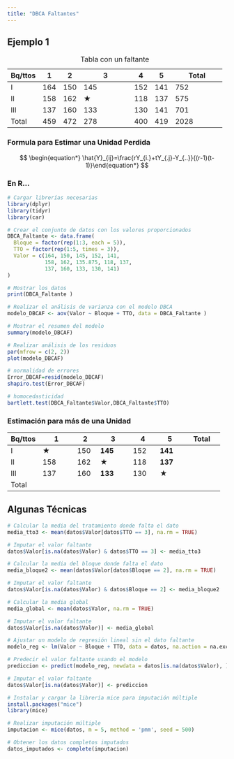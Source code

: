```yaml
---
title: "DBCA Faltantes"
---
```


## Ejemplo 1

+---------+-----+-----+-------------------------------------------------------------------------------------------------------------------+-----+-----+-----------------------------------------------------------------------------------------------------------+
| Bq/ttos | 1   | 2   | 3                                                                                                                 | 4   | 5   | Total                                                                                                     |
+=========+=====+=====+===================================================================================================================+=====+=====+===========================================================================================================+
| I       | 164 | 150 | 145                                                                                                               | 152 | 141 | 752                                                                                                       |
+---------+-----+-----+-------------------------------------------------------------------------------------------------------------------+-----+-----+-----------------------------------------------------------------------------------------------------------+
| II      | 158 | 162 | $\bigstar$                                                                                                        | 118 | 137 | 575                                                                                                       |
+---------+-----+-----+-------------------------------------------------------------------------------------------------------------------+-----+-----+-----------------------------------------------------------------------------------------------------------+
| III     | 137 | 160 | 133                                                                                                               | 130 | 141 | 701                                                                                                       |
+---------+-----+-----+-------------------------------------------------------------------------------------------------------------------+-----+-----+-----------------------------------------------------------------------------------------------------------+
| Total   | 459 | 472 | 278                                                                                                               | 400 | 419 | 2028                                                                                                      |
+---------+-----+-----+-------------------------------------------------------------------------------------------------------------------+-----+-----+-----------------------------------------------------------------------------------------------------------+

: Tabla con un faltante

### Formula para Estimar una Unidad Perdida

$$
\begin{equation*}    \hat{Y}_{ij}=\frac{rY_{i.}+tY_{.j}-Y_{..}}{(r-1)(t-1)}\end{equation*}
$$

### En R...

```r
# Cargar librerías necesarias
library(dplyr)
library(tidyr)
library(car)

# Crear el conjunto de datos con los valores proporcionados
DBCA_Faltante <- data.frame(
  Bloque = factor(rep(1:3, each = 5)),
  TTO = factor(rep(1:5, times = 3)),
  Valor = c(164, 150, 145, 152, 141, 
            158, 162, 135.875, 118, 137, 
            137, 160, 133, 130, 141)
)

# Mostrar los datos
print(DBCA_Faltante )

# Realizar el análisis de varianza con el modelo DBCA
modelo_DBCAF <- aov(Valor ~ Bloque + TTO, data = DBCA_Faltante )

# Mostrar el resumen del modelo
summary(modelo_DBCAF)

# Realizar análisis de los residuos
par(mfrow = c(2, 2))
plot(modelo_DBCAF)

# normalidad de errores
Error_DBCAF=resid(modelo_DBCAF)
shapiro.test(Error_DBCAF)

# homocedasticidad
bartlett.test(DBCA_Faltante$Valor,DBCA_Faltante$TTO)

```

### Estimación para más de una Unidad

+---------+---------------------------+-----------------+--------------------------+---------------------+---------------------+-----------------------------+
| Bq/ttos | 1                         | 2               | 3                        | 4                   | 5                   | Total                       |
+=========+===========================+=================+==========================+=====================+=====================+=============================+
| I       | $\bigstar$                | 150             | **145**                  | 152                 | **141**             |                             |
+---------+---------------------------+-----------------+--------------------------+---------------------+---------------------+-----------------------------+
| II      | 158                       | 162             | $\bigstar$               | 118                 | **137**             |                             |
+---------+---------------------------+-----------------+--------------------------+---------------------+---------------------+-----------------------------+
| III     | 137                       | 160             | **133**                  | 130                 | $\bigstar$          |                             |
+---------+---------------------------+-----------------+--------------------------+---------------------+---------------------+-----------------------------+
| Total   |                           |                 |                          |                     |                     |                             |
+---------+---------------------------+-----------------+--------------------------+---------------------+---------------------+-----------------------------+

## Algunas Técnicas

```r
# Calcular la media del tratamiento donde falta el dato
media_tto3 <- mean(datos$Valor[datos$TTO == 3], na.rm = TRUE)

# Imputar el valor faltante
datos$Valor[is.na(datos$Valor) & datos$TTO == 3] <- media_tto3

```

```r
# Calcular la media del bloque donde falta el dato
media_bloque2 <- mean(datos$Valor[datos$Bloque == 2], na.rm = TRUE)

# Imputar el valor faltante
datos$Valor[is.na(datos$Valor) & datos$Bloque == 2] <- media_bloque2

```

```r
# Calcular la media global
media_global <- mean(datos$Valor, na.rm = TRUE)

# Imputar el valor faltante
datos$Valor[is.na(datos$Valor)] <- media_global

```

```r
# Ajustar un modelo de regresión lineal sin el dato faltante
modelo_reg <- lm(Valor ~ Bloque + TTO, data = datos, na.action = na.exclude)

# Predecir el valor faltante usando el modelo
prediccion <- predict(modelo_reg, newdata = datos[is.na(datos$Valor), ])

# Imputar el valor faltante
datos$Valor[is.na(datos$Valor)] <- prediccion

```

```r
# Instalar y cargar la librería mice para imputación múltiple
install.packages("mice")
library(mice)

# Realizar imputación múltiple
imputacion <- mice(datos, m = 5, method = 'pmm', seed = 500)

# Obtener los datos completos imputados
datos_imputados <- complete(imputacion)

```
